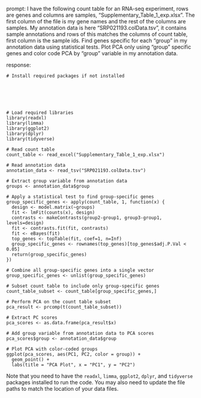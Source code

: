 prompt:
I have the following count table for an RNA-seq experiment, rows are genes and columns are samples, "Supplementary_Table_1_exp.xlsx". The first column of the file is my gene names and the rest of the columns are samples. My annotation data is here  "SRP021193.colData.tsv", it contains sample annotations and rows of this matches the columns of count table, first column is the sample ids. Find genes specific for each "group" in my annotation data  using statistical tests. Plot PCA only using "group" specific genes and color code PCA by "group" variable in my annotation data.

response:
```
# Install required packages if not installed






# Load required libraries
library(readxl)
library(limma)
library(ggplot2)
library(dplyr)
library(tidyverse)

# Read count table
count_table <- read_excel("Supplementary_Table_1_exp.xlsx")

# Read annotation data
annotation_data <- read_tsv("SRP021193.colData.tsv")

# Extract group variable from annotation data
groups <- annotation_data$group

# Apply a statistical test to find group-specific genes
group_specific_genes <- apply(count_table, 1, function(x) {
  design <- model.matrix(~groups)
  fit <- lmFit(counts(x), design)
  contrasts <- makeContrasts(group2-group1, group3-group1, levels=design)
  fit <- contrasts.fit(fit, contrasts)
  fit <- eBayes(fit)
  top_genes <- topTable(fit, coef=1, n=Inf)
  group_specific_genes <- rownames(top_genes)[top_genes$adj.P.Val < 0.05]
  return(group_specific_genes)
})

# Combine all group-specific genes into a single vector
group_specific_genes <- unlist(group_specific_genes)

# Subset count table to include only group-specific genes
count_table_subset <- count_table[group_specific_genes,]

# Perform PCA on the count table subset
pca_result <- prcomp(t(count_table_subset))

# Extract PC scores
pca_scores <- as.data.frame(pca_result$x)

# Add group variable from annotation data to PCA scores
pca_scores$group <- annotation_data$group

# Plot PCA with color-coded groups
ggplot(pca_scores, aes(PC1, PC2, color = group)) +
  geom_point() +
  labs(title = "PCA Plot", x = "PC1", y = "PC2")
```
Note that you need to have the `readxl`, `limma`, `ggplot2`, `dplyr`, and `tidyverse` packages installed to run the code. You may also need to update the file paths to match the location of your data files.
